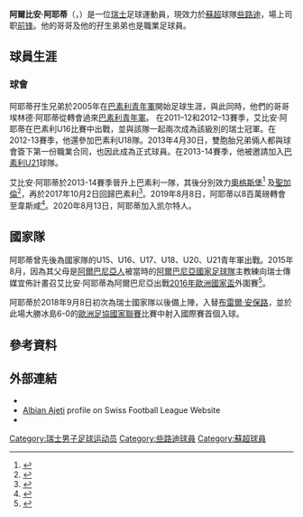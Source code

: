 {{noteTA
|G1=Football
|G2=UEFA
|G3=苏超
|G4=德甲
|1=zh-hans:阿尔比安;zh-hk:艾比安;zh-tw:阿爾比安;
|2=zh-hans:阿耶蒂;zh-hk:阿積迪;zh-tw:阿耶蒂;
}}

{{Infobox football biography
| name = 阿爾比安·阿耶蒂<br />''Albian Ajeti''
| image = 
| fullname = 
| birth_date = {{Birth date and age|df=yes|1997|2|26}}
| birth_place = {{SWI}}[[巴塞爾|巴塞爾]]
| height = 1.83 m
| position = [[前鋒_(足球)|前锋]]
| currentclub = [[凯尔特人足球俱乐部|些路迪]]
| clubnumber = 10
| youthyears1 = 2005–2015
| youthclubs1 = [[巴素利足球會|巴素利]]
| years1 = 2013–2014
| clubs1 = [[巴素利足球會|巴素利U-21]]
| caps1 = 40
| goals1 = 18
| years2 = 2014–2016
| clubs2 =  [[巴素利足球會|巴素利]]
| caps2 = 11
| goals2 = 3
| years3 = 2016–2017
| clubs3 =  [[奧格斯堡足球會|奧格斯堡二隊]]
| caps3 = 6
| goals3 = 2
| years4 = 2016–2017
| clubs4 = [[奧格斯堡足球會|奧格斯堡]]
| caps4 = 1
| goals4 = 0
| years5 = 2017
| clubs5 = → [[聖加倫足球俱樂部|聖加倫]]（借用）
| caps5 = 29
| goals5 = 10
| years6 = 2017–2019
| clubs6 = → [[巴素利足球會|巴素利]]
| caps6 = 58
| goals6 = 29
| years7 = 2019–2020
| clubs7 = [[西漢姆聯足球俱樂部|韋斯咸]]
| caps7 = 9
| goals7 = 0
| years8 = 2020–
| clubs8 = [[凯尔特人足球俱乐部|些路迪]]
| caps8 = 0
| goals8 = 0
| nationalyears1 = 2012
| nationalteam1 = 瑞士U-15
| nationalcaps1 = 6
| nationalgoals1 = 2
| nationalyears2 = 2012
| nationalteam2 = 瑞士U-16
| nationalcaps2 = 2
| nationalgoals2 = 1
| nationalyears3 = 2012–2014
| nationalteam3 = 瑞士U-17
| nationalcaps3 = 17
| nationalgoals3 = 7
| nationalyears4 = 2014
| nationalteam4 = 瑞士U-18
| nationalcaps4 = 3
| nationalgoals4 = 2
| nationalyears5 = 2015
| nationalteam5 = 瑞士U-20
| nationalcaps5 = 1
| nationalgoals5 = 0
| nationalyears6 = 2015–
| nationalteam6 = [[瑞士21歲以下國家足球隊|瑞士U-21]]
| nationalcaps6 = 6
| nationalgoals6 = 0
| nationalyears7 = 2018–
| nationalteam7 = [[瑞士國家足球隊|瑞士]]
| nationalcaps7 = 10
| nationalgoals7 = 1
| pcupdate = {{Chinese date|2020-08-13}}
| ntupdate = {{Chinese date|2019-11-15}}
}}

'''阿爾比安·阿耶蒂'''（{{lang-sq|Albian Ajeti}}，{{bd|1997年|2月26日}}）是一位[[瑞士|瑞士]]足球運動員，現效力於[[蘇超|蘇超]]球隊[[凯尔特人足球俱乐部|些路迪]]，場上司职[[前鋒_(足球)|前锋]]。他的哥哥{{link-en|埃林德·阿耶蒂|Arlind Ajeti}}及他的孖生弟弟{{link-en|阿多尼斯·阿耶蒂|Arlind Ajeti}}也是職業足球員。

== 球員生涯 ==
===球會===
阿耶蒂孖生兄弟於2005年在[[巴素利足球會|巴素利青年軍]]開始足球生涯，與此同時，他們的哥哥埃林德·阿耶蒂從{{link-en|巴塞爾康戈迪亞青年軍|FC Concordia Basel}}轉會過來[[巴素利足球會|巴素利青年軍]]。 在2011–12和2012–13賽季，艾比安·阿耶蒂在巴素利U16比賽中出戰，並與該隊一起兩次成為該級別的瑞士冠軍。在2012-13賽季，他還參加巴素利U18隊。2013年4月30日，雙胞胎兄弟倆人都與球會簽下第一份職業合同，也因此成為正式球員。在2013-14賽季，他被邀請加入[[巴素利足球會|巴素利U21]]球隊。

艾比安·阿耶蒂於2013-14賽季晉升上巴素利一隊，其後分別效力[[奧格斯堡足球會|奧格斯堡]]<ref>{{cite web |title=Albian Ajeti wechselt zum FC Augsburg |url=https://www.nzz.ch/sport/fussball/albian-ajeti-wechselt-zum-fc-augsburg-1.18674311 |website=Neue Zürcher Zeitung |accessdate=1 May 2019 |language=de |date=8 January 2016 |archive-date=2019-05-01 |archive-url=https://web.archive.org/web/20190501183732/https://www.nzz.ch/sport/fussball/albian-ajeti-wechselt-zum-fc-augsburg-1.18674311 |dead-url=no }}</ref> 及[[聖加倫足球俱樂部|聖加倫]]<ref>{{cite web|title=Darmstadt 98 vs. Augsburg 2–2|url=https://us.soccerway.com/matches/2016/03/12/germany/bundesliga/sv-darmstadt-1898-ev/fc-augsburg/2054424/|accessdate=8 August 2019|work=Soccerway|archive-date=2019-08-15|archive-url=https://web.archive.org/web/20190815225725/https://us.soccerway.com/matches/2016/03/12/germany/bundesliga/sv-darmstadt-1898-ev/fc-augsburg/2054424/|dead-url=no}}</ref>，再於2017年10月2日回歸巴素利<ref name="fcb 2017-10-02">{{cite web | first =  | last = FC Basel 1893 | authorlink =  | coauthors =  | year = 2017 | url = https://www.fcb.ch/de-CH/News/2017/10/02/Albian-Ajeti-kommt-zurueck-zum-FCB | title = Albian Ajeti kommt zurueck zum FCB | format =  | work =  | publisher = FC Basel 1893 | accessdate = 2 October 2017 | archive-date = 2020-11-12 | archive-url = https://web.archive.org/web/20201112023146/https://www.fcb.ch/de-CH/News/2017/10/02/Albian-Ajeti-kommt-zurueck-zum-FCB | dead-url = yes }}</ref>。2019年8月8日，阿耶蒂以8百萬磅轉會至韋斯咸<ref>{{Cite web |url=https://www.bbc.co.uk/sport/football/49276391 |title=Albian Ajeti: West Ham sign Basel striker for £8m |access-date=2020-08-01 |archive-date=2020-11-28 |archive-url=https://web.archive.org/web/20201128023817/https://www.bbc.co.uk/sport/football/49276391 |dead-url=no }}</ref>。2020年8月13日，阿耶蒂加入凯尔特人。

==國家隊==
阿耶蒂曾先後為國家隊的U15、U16、U17、U18、U20、U21青年軍出戰。2015年8月，因為其父母是[[阿爾巴尼亞人|阿爾巴尼亞人]]被當時的[[阿爾巴尼亞國家足球隊|阿爾巴尼亞國家足球隊]]主教練{{link-en|吉安尼·德比亞西|Gianni De Biasi}}向瑞士傳媒宜佈計畫召艾比安·阿耶蒂為阿爾巴尼亞出戰[[2016年歐洲國家盃|2016年歐洲國家盃]]外圍賽<ref>{{Cite web |url=http://sportpress.al/de-biasi-per-blick-ch-ajetin-mund-ta-thirr-ne-tetor/ |title=De Biasi për Blick.ch: Ajetin mund ta thirr në tetor August 23, 2015 Sportpress |access-date=24 August 2015 |archive-url=https://web.archive.org/web/20150825071543/http://sportpress.al/de-biasi-per-blick-ch-ajetin-mund-ta-thirr-ne-tetor/ |archive-date=25 August 2015}}</ref>。

阿耶蒂於2018年9月8日初次為瑞士國家隊以後備上陣，入替[[布雷尔·恩博洛|布雷爾·安保路]]，並於此場大勝冰島6-0的[[歐洲足協國家聯賽|歐洲足協國家聯賽]]比賽中射入國際賽首個入球。

==參考資料==
{{Reflist|30em}}

==外部連結==
* {{Soccerway}}
* [http://www.football.ch/de/SFV/Nationalteams/U-18/Das-Team-U-18.aspx/p-635799/ Albian Ajeti] {{Wayback|url=http://www.football.ch/de/SFV/Nationalteams/U-18/Das-Team-U-18.aspx/p-635799/ |date=20160529165817 }} profile on Swiss Football League Website
* {{UEFA player}}

{{些路迪球員名單}}

{{DEFAULTSORT:Ajeti, Albian}}
[[Category:瑞士男子足球运动员|Category:瑞士男子足球运动员]]
[[Category:些路迪球員|Category:些路迪球員]]
[[Category:蘇超球員|Category:蘇超球員]]